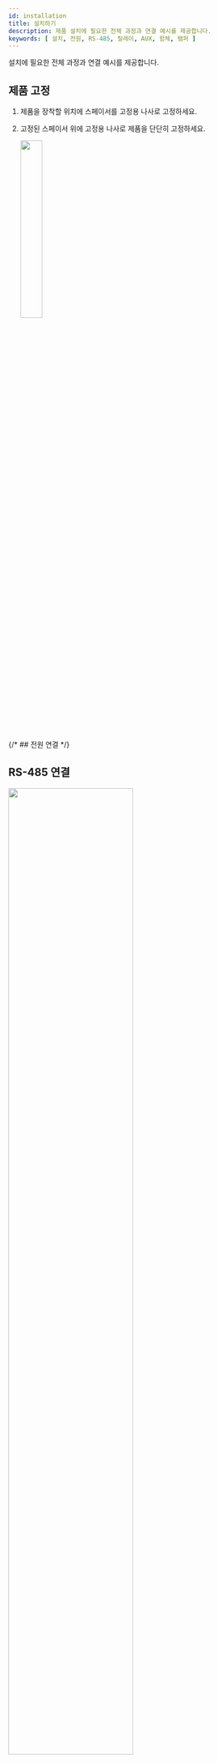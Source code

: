 ```yaml
---
id: installation
title: 설치하기
description: 제품 설치에 필요한 전체 과정과 연결 예시를 제공합니다.
keywords: [ 설치, 전원, RS-485, 릴레이, AUX, 함체, 탬퍼 ]
---
```


설치에 필요한 전체 과정과 연결 예시를 제공합니다.

## 제품 고정

1. 제품을 장착할 위치에 스페이서를 고정용 나사로 고정하세요.

1. 고정된 스페이서 위에 고정용 나사로 제품을 단단히 고정하세요.

    <Image src='/img/device/installation-device-om120.svg' className='none' width='30%' alone />

{/* ## 전원 연결 */}

<PowerConnection />

<PageBreak />

## RS-485 연결

<Image src='/img/device/installation-rs485-connection-om120.png' width='70%' className='none' />

:::info

* RS-485 케이블은 AWG24, 꼬임선(Twisted Pair), 최대 길이 1.2 km를 사용하세요.

* RS-485 케이블은 특성 임피던스가 120 Ω인 케이블을 사용하는 것을 권장합니다.

* RS-485 데이지 체인 연결의 양 끝에 종단 저항(120 Ω)을 연결하세요. 중간 선로에 연결할 경우 신호 레벨이 작아져 통신 성능이 떨어지므로 반드시 데이지 체인 연결의 양 끝에 연결하세요. 이 제품은 종단 저항 스위치를 ON으로 설정하세요.

* 이 제품은 하나의 마스터 장치에 최대 31대까지 연결할 수 있습니다.

:::

## 릴레이 연결

<Image src='/img/device/installation-relay-om120.png' className='none' width='70%' />

:::info

* 릴레이를 연결하는 방법은 엘리베이터 종류마다 다를 수 있습니다. 자세한 사항은 엘리베이터 시공사에 문의하세요.

* 각 릴레이 출력은 제어 패널과 층 버튼에 올바르게 연결되어야 합니다.

:::

{/* ## AUX 입력 연결 */}

<AuxConnection />

## 함체 설치 {#install-enclosure}

물리적·전기적 보호를 위해 제품을 함체(ENCR-10) 내부에 설치할 수 있습니다. 함체에는 전원 상태 LED 보드, 전원 분배 보드, 전원 공급 장치, 탬퍼가 포함되어 있습니다. 함체는 별매품입니다.

{/* ## OM120 함체 설치 */}

<Install_enclosure_om120 />

:::info

제품 설치에 대한 더 자세한 내용은 슈프리마 기술 지원팀(CS@suprema.co.kr)에 문의하세요.

:::